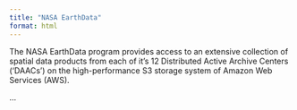 ```yaml
---
title: "NASA EarthData"
format: html
---
```


The NASA EarthData program provides access to an extensive collection of spatial data products from each of it's 12 Distributed Active Archive Centers ('DAACs') on the high-performance S3 storage system of Amazon Web Services (AWS). 

...
